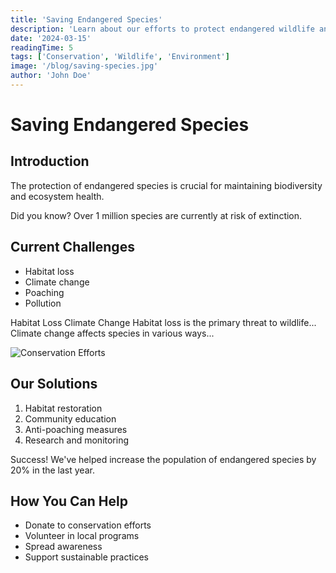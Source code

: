 ---
title: 'Saving Endangered Species'
description: 'Learn about our efforts to protect endangered wildlife and their habitats.'
date: '2024-03-15'
readingTime: 5
tags: ['Conservation', 'Wildlife', 'Environment']
image: '/blog/saving-species.jpg'
author: 'John Doe'
---

# Saving Endangered Species

## Introduction

The protection of endangered species is crucial for maintaining biodiversity and ecosystem health.

<Callout type="info">
  Did you know? Over 1 million species are currently at risk of extinction.
</Callout>

## Current Challenges

- Habitat loss
- Climate change
- Poaching
- Pollution

<Tabs defaultValue="habitat">
  <TabsList>
    <TabsTrigger value="habitat">Habitat Loss</TabsTrigger>
    <TabsTrigger value="climate">Climate Change</TabsTrigger>
  </TabsList>
  <TabsContent value="habitat">
    Habitat loss is the primary threat to wildlife...
  </TabsContent>
  <TabsContent value="climate">
    Climate change affects species in various ways...
  </TabsContent>
</Tabs>

![Conservation Efforts](/images/conservation.jpg "Our team working in the field")

## Our Solutions

1. Habitat restoration
2. Community education
3. Anti-poaching measures
4. Research and monitoring

<Alert variant="success">
  Success! We've helped increase the population of endangered species by 20% in the last year.
</Alert>

## How You Can Help

- Donate to conservation efforts
- Volunteer in local programs
- Spread awareness
- Support sustainable practices